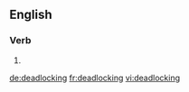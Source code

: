 ==English==

===Verb===
{{head|en|present participle}}

# {{present participle of|deadlock|lang=en|nocat=1}}

[[de:deadlocking]]
[[fr:deadlocking]]
[[vi:deadlocking]]